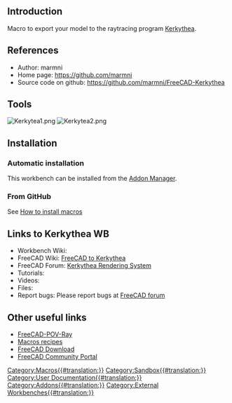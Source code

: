 <languages/>
<div lang="en" dir="ltr" class="mw-content-ltr">
==Introduction==
</div>

{{TOCright}}

<div lang="en" dir="ltr" class="mw-content-ltr">
Macro to export your model to the raytracing program [https://kerkythea.net Kerkythea].
</div>

<div lang="en" dir="ltr" class="mw-content-ltr">
==References==
</div>

<div lang="en" dir="ltr" class="mw-content-ltr">
* Author: marmni
* Home page: https://github.com/marmni
* Source code on github: https://github.com/marmni/FreeCAD-Kerkythea
</div>

<div lang="en" dir="ltr" class="mw-content-ltr">
==Tools==
</div>

<div lang="en" dir="ltr" class="mw-content-ltr">
[[Image:Kerkytea1.png]] [[Image:Kerkytea2.png]]
</div>

<div lang="en" dir="ltr" class="mw-content-ltr">
==Installation==
</div>

<div lang="en" dir="ltr" class="mw-content-ltr">
===Automatic installation===
</div>

<div lang="en" dir="ltr" class="mw-content-ltr">
This workbench can be installed from the [[Std_AddonMgr|Addon Manager]].
</div>

<div lang="en" dir="ltr" class="mw-content-ltr">
===From GitHub===
</div>

<div lang="en" dir="ltr" class="mw-content-ltr">
See [[How to install macros|How to install macros]]
</div>

<div lang="en" dir="ltr" class="mw-content-ltr">
==Links to Kerkythea WB==
</div>

<div lang="en" dir="ltr" class="mw-content-ltr">
* Workbench Wiki: 
* FreeCAD Wiki: [[Macro_FreeCAD_to_Kerkythea|FreeCAD to Kerkythea]]
* FreeCAD Forum: [https://forum.freecad.org/viewtopic.php?t=8861 Kerkythea Rendering System]
* Tutorials: 
* Videos: 
* Files: 
* Report bugs: Please report bugs at [https://forum.freecad.org FreeCAD forum]
</div>

<div lang="en" dir="ltr" class="mw-content-ltr">
==Other useful links==
</div>

<div lang="en" dir="ltr" class="mw-content-ltr">
* [https://github.com/marmni/FreeCAD-POV-Ray_Col FreeCAD-POV-Ray]
* [[Macros_recipes|Macros recipes]]
* [[Download|FreeCAD Download]]
* [[FreeCAD_Community_Portal|FreeCAD Community Portal]]
</div>



[[Category:Macros{{#translation:}}]]
[[Category:Sandbox{{#translation:}}]]
[[Category:User Documentation{{#translation:}}]]
[[Category:Addons{{#translation:}}]]
[[Category:External Workbenches{{#translation:}}]]
{{clear}}
